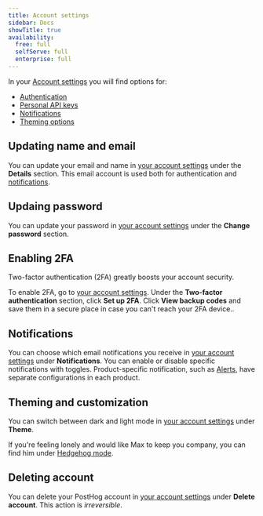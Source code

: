 ```yaml
---
title: Account settings
sidebar: Docs
showTitle: true
availability:
  free: full
  selfServe: full
  enterprise: full
---
```


In your [Account settings](https://us.posthog.com/settings/user-api-keys#personal-api-keys) you will find options for:
- [Authentication](#authentication)
- [Personal API keys](#personal-api-keys)  
- [Notifications](#notifications)
- [Theming options](#theming-and-customization)

## Updating name and email

You can update your email and name in [your account settings](https://us.posthog.com/settings/user#details) under the **Details** section. This email account is used both for authentication and [notifications](#notifications).

## Updaing password

You can update your password in [your account settings](https://us.posthog.com/settings/user#change-password) under the **Change password** section. 

## Enabling 2FA

Two-factor authentication (2FA) greatly boosts your account security.

To enable 2FA, go to [your account settings](https://us.posthog.com/settings/user#2fa). Under the **Two-factor authentication** section, click **Set up 2FA**. Click **View backup codes** and save them in a secure place in case you can't reach your 2FA device..

## Notifications

You can choose which email notifications you receive in [your account settings](https://us.posthog.com/settings/user#notifications) under **Notifications**. You can enable or disable specific notifications with toggles. Product-specific notification, such as [Alerts](/docs/alerts), have separate configurations in each product.

## Theming and customization

You can switch between dark and light mode in [your account settings](https://us.posthog.com/settings/user#user-delete) under **Theme**.

If you're feeling lonely and would like Max to keep you company, you can find him under [Hedgehog mode](https://us.posthog.com/settings/user#hedgehog-mode).

## Deleting account

You can delete your PostHog account in [your account settings](https://us.posthog.com/settings/user#user-delete) under **Delete account**. This action is *irreversible*.